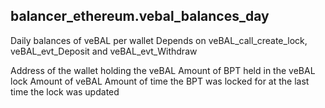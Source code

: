 ## balancer_ethereum.vebal_balances_day 
Daily balances of veBAL per wallet Depends on veBAL_call_create_lock, veBAL_evt_Deposit and veBAL_evt_Withdraw


<ParamField path="day">

</ParamField>
<ParamField path="wallet_address">
Address of the wallet holding the veBAL
</ParamField>
<ParamField path="bpt_balance">
Amount of BPT held in the veBAL lock
</ParamField>
<ParamField path="vebal_balance">
Amount of veBAL
</ParamField>
<ParamField path="lock_time">
Amount of time the BPT was locked for at the last time the lock was updated
</ParamField>
